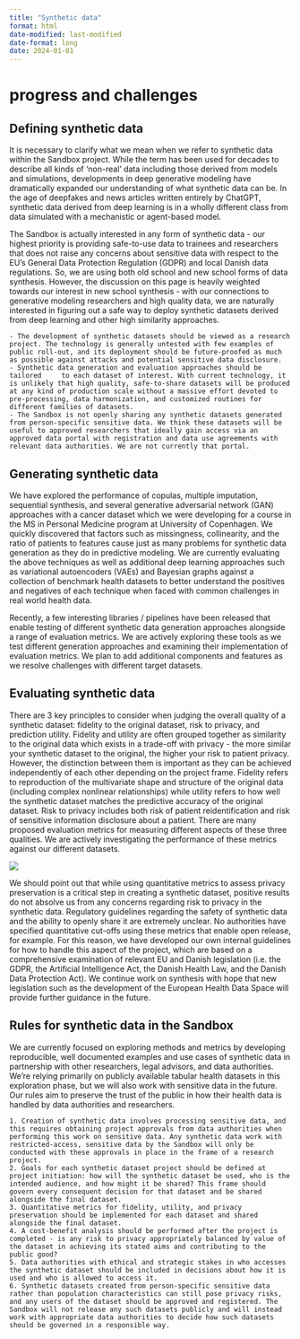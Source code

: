 ```yaml
---
title: "Synthetic data"
format: html
date-modified: last-modified
date-format: long
date: 2024-01-01
---
```


# progress and challenges


## Defining synthetic data
It is necessary to clarify what we mean when we refer to synthetic data within the Sandbox project. While the term has been used for decades to describe all kinds of 'non-real' data including those derived from models and simulations, developments in deep generative modeling have dramatically expanded our understanding of what synthetic data can be. In the age of deepfakes and news articles written entirely by ChatGPT, synthetic data derived from deep learning is in a wholly different class from data simulated with a mechanistic or agent-based model.

The Sandbox is actually interested in any form of synthetic data - our highest priority is providing safe-to-use data to trainees and researchers that does not raise any concerns about sensitive data with respect to the EU's General Data Protection Regulation (GDPR) and local Danish data regulations. So, we are using both old school and new school forms of data synthesis. However, the discussion on this page is heavily weighted towards our interest in new school synthesis - with our connections to generative modeling researchers and high quality data, we are naturally interested in figuring out a safe way to deploy synthetic datasets derived from deep learning and other high similarity approaches.

:::{.callout-note title="The TLDR for synthetic data in the Sandbox"}
    - The development of synthetic datasets should be viewed as a research project. The technology is generally untested with few examples of public roll-out, and its deployment should be future-proofed as much as possible against attacks and potential sensitive data disclosure.
    - Synthetic data generation and evaluation approaches should be tailored     to each dataset of interest. With current technology, it is unlikely that high quality, safe-to-share datasets will be produced at any kind of production scale without a massive effort devoted to pre-processing, data harmonization, and customized routines for different families of datasets.
    - The Sandbox is not openly sharing any synthetic datasets generated from person-specific sensitive data. We think these datasets will be useful to approved researchers that ideally gain access via an approved data portal with registration and data use agreements with relevant data authorities. We are not currently that portal.
:::

## Generating synthetic data

We have explored the performance of copulas, multiple imputation, sequential synthesis, and several generative adversarial network (GAN) approaches with a cancer dataset which we were developing for a course in the MS in Personal Medicine program at University of Copenhagen. We quickly discovered that factors such as missingness, collinearity, and the ratio of patients to features cause just as many problems for synthetic data generation as they do in predictive modeling. We are currently evaluating the above techniques as well as additional deep learning approaches such as variational autoencoders (VAEs) and Bayesian graphs against a collection of benchmark health datasets to better understand the positives and negatives of each technique when faced with common challenges in real world health data.

Recently, a few interesting libraries / pipelines have been released that enable testing of different synthetic data generation approaches alongside a range of evaluation metrics. We are actively exploring these tools as we test different generation approaches and examining their implementation of evaluation metrics. We plan to add additional components and features as we resolve challenges with different target datasets.
  
## Evaluating synthetic data

There are 3 key principles to consider when judging the overall quality of a synthetic dataset: fidelity to the original dataset, risk to privacy, and prediction utility. Fidelity and utility are often grouped together as similarity to the original data which exists in a trade-off with privacy - the more similar your synthetic dataset to the original, the higher your risk to patient privacy. However, the distinction between them is important as they can be achieved independently of each other depending on the project frame. Fidelity refers to reproduction of the multivariate shape and structure of the original data (including complex nonlinear relationships) while utility refers to how well the synthetic dataset matches the predictive accuracy of the original dataset. Risk to privacy includes both risk of patient reidentification and risk of sensitive information disclosure about a patient. There are many proposed evaluation metrics for measuring different aspects of these three qualities. We are actively investigating the performance of these metrics against our different datasets.


![](../images/SynthDataQualities.png)


We should point out that while using quantitative metrics to assess privacy preservation is a critical step in creating a synthetic dataset, positive results do not absolve us from any concerns regarding risk to privacy in the synthetic data. Regulatory guidelines regarding the safety of synthetic data and the ability to openly share it are extremely unclear. No authorities have specified quantitative cut-offs using these metrics that enable open release, for example. For this reason, we have developed our own internal guidelines for how to handle this aspect of the project, which are based on a comprehensive examination of relevant EU and Danish legislation (i.e. the GDPR, the Artificial Intelligence Act, the Danish Health Law, and the Danish Data Protection Act). We continue work on synthesis with hope that new legislation such as the development of the European Health Data Space will provide further guidance in the future.   

## Rules for synthetic data in the Sandbox  

We are currently focused on exploring methods and metrics by developing reproducible, well documented examples and use cases of synthetic data in partnership with other researchers, legal advisors, and data authorities. We're relying primarily on publicly available tabular health datasets in this exploration phase, but we will also work with sensitive data in the future.  Our rules aim to preserve the trust of the public in how their health data is handled by data authorities and researchers. 

:::{.callout-tip title="Sandbox Rules for Synthetic Data"}
    1. Creation of synthetic data involves processing sensitive data, and this requires obtaining project approvals from data authorities when performing this work on sensitive data. Any synthetic data work with restricted-access, sensitive data by the Sandbox will only be conducted with these approvals in place in the frame of a research project.
    2. Goals for each synthetic dataset project should be defined at project initiation: how will the synthetic dataset be used, who is the intended audience, and how might it be shared? This frame should govern every consequent decision for that dataset and be shared alongside the final dataset.
    3. Quantitative metrics for fidelity, utility, and privacy preservation should be implemented for each dataset and shared alongside the final dataset.
    4. A cost-benefit analysis should be performed after the project is completed - is any risk to privacy appropriately balanced by value of the dataset in achieving its stated aims and contributing to the public good?
    5. Data authorities with ethical and strategic stakes in who accesses the synthetic dataset should be included in decisions about how it is used and who is allowed to access it. 
    6. Synthetic datasets created from person-specific sensitive data rather than population characteristics can still pose privacy risks, and any users of the dataset should be approved and registered. The Sandbox will not release any such datasets publicly and will instead work with appropriate data authorities to decide how such datasets should be governed in a responsible way. 
:::
